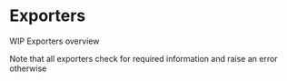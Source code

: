 # Exporters

WIP Exporters overview

Note that all exporters check for required information and raise an error otherwise

